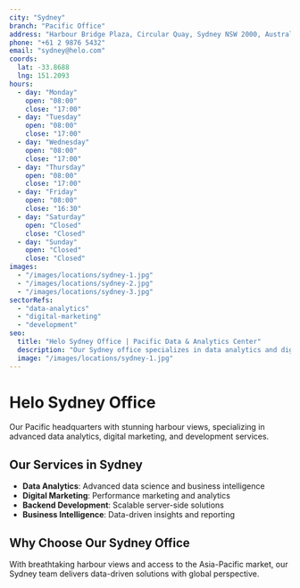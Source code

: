```yaml
---
city: "Sydney"
branch: "Pacific Office"
address: "Harbour Bridge Plaza, Circular Quay, Sydney NSW 2000, Australia"
phone: "+61 2 9876 5432"
email: "sydney@helo.com"
coords:
  lat: -33.8688
  lng: 151.2093
hours:
  - day: "Monday"
    open: "08:00"
    close: "17:00"
  - day: "Tuesday"
    open: "08:00"
    close: "17:00"
  - day: "Wednesday"
    open: "08:00"
    close: "17:00"
  - day: "Thursday"
    open: "08:00"
    close: "17:00"
  - day: "Friday"
    open: "08:00"
    close: "16:30"
  - day: "Saturday"
    open: "Closed"
    close: "Closed"
  - day: "Sunday"
    open: "Closed"
    close: "Closed"
images:
  - "/images/locations/sydney-1.jpg"
  - "/images/locations/sydney-2.jpg"
  - "/images/locations/sydney-3.jpg"
sectorRefs:
  - "data-analytics"
  - "digital-marketing"
  - "development"
seo:
  title: "Helo Sydney Office | Pacific Data & Analytics Center"
  description: "Our Sydney office specializes in data analytics and digital marketing. Located at iconic Circular Quay."
  image: "/images/locations/sydney-1.jpg"
---
```


# Helo Sydney Office

Our Pacific headquarters with stunning harbour views, specializing in advanced data analytics, digital marketing, and development services.

## Our Services in Sydney

- **Data Analytics**: Advanced data science and business intelligence
- **Digital Marketing**: Performance marketing and analytics
- **Backend Development**: Scalable server-side solutions
- **Business Intelligence**: Data-driven insights and reporting

## Why Choose Our Sydney Office

With breathtaking harbour views and access to the Asia-Pacific market, our Sydney team delivers data-driven solutions with global perspective.

